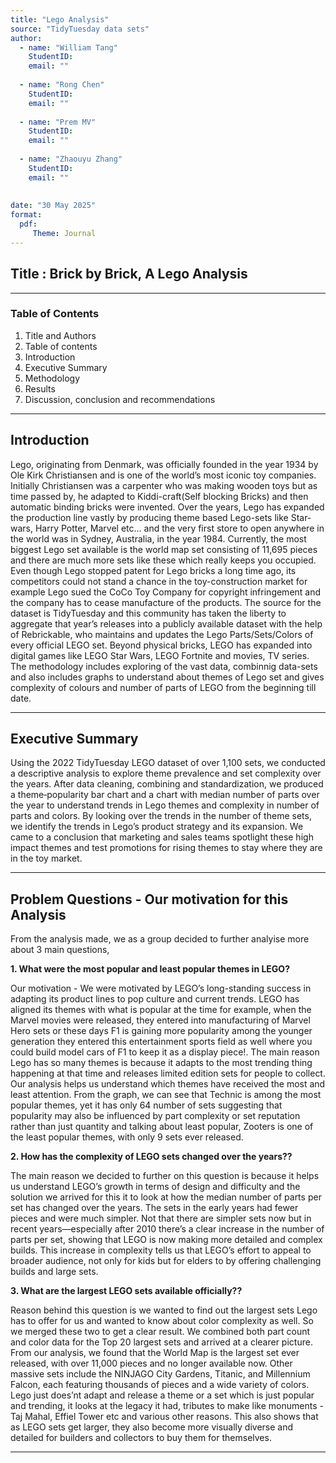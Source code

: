 ```yaml
---
title: "Lego Analysis"  
source: "TidyTuesday data sets"
author:
  - name: "William Tang"                   
    StudentID:
    email: ""       
    
  - name: "Rong Chen"                     
    StudentID:
    email: ""
  
  - name: "Prem MV"                     
    StudentID:
    email: ""    
  
  - name: "Zhaouyu Zhang"                     
    StudentID:
    email: "" 
    
    
date: "30 May 2025"                       
format:
  pdf:
     Theme: Journal
---
```


## Title : Brick by Brick, A Lego Analysis

------------------------------------------------------------------------

### Table of Contents

1.  Title and Authors
2.  Table of contents
3.  Introduction
4.  Executive Summary
5.  Methodology
6.  Results
7.  Discussion, conclusion and recommendations

------------------------------------------------------------------------

## Introduction

Lego, originating from Denmark, was officially founded in the year 1934 by Ole Kirk Christiansen and is one of the world’s most iconic toy companies. Initially Christiansen was a carpenter who was making wooden toys but as time passed by, he adapted to Kiddi-craft(Self blocking Bricks) and then automatic binding bricks were invented. Over the years, Lego has expanded the production line vastly by producing theme based Lego-sets like Star-wars, Harry Potter, Marvel etc... and the very first store to open anywhere in the world was in Sydney, Australia, in the year 1984. Currently, the most biggest Lego set available is the world map set consisting of 11,695 pieces and there are much more sets like these which really keeps you occupied. Even though Lego stopped patent for Lego bricks a long time ago, its competitors could not stand a chance in the toy-construction market for example Lego sued the CoCo Toy Company for copyright infringement and the company has to cease manufacture of the products. The source for the dataset is TidyTuesday and this community has taken the liberty to aggregate that year’s releases into a publicly available dataset with the help of Rebrickable, who maintains and updates the Lego Parts/Sets/Colors of every official LEGO set. Beyond physical bricks, LEGO has expanded into digital games like LEGO Star Wars, LEGO Fortnite and movies, TV series. The methodology includes exploring of the vast data, combinnig data-sets and also includes graphs to understand about themes of Lego set and gives complexity of colours and number of parts of LEGO from the beginning till date.

---

## Executive Summary

Using the 2022 TidyTuesday LEGO dataset of over 1,100 sets, we conducted a descriptive analysis to explore theme prevalence and set complexity over the years. 
After data cleaning, combining and standardization, we produced a theme‐popularity bar chart and a chart with median number of parts over the year to understand trends in Lego themes and complexity in number of parts and colors. 
By looking over the trends in the number of theme sets, we identify the trends in Lego's product strategy and its expansion. 
We came to a conclusion that marketing and sales teams spotlight these high impact themes and test promotions for rising themes to stay where they are in the toy market.

------------------------------------------------------------------------

## Problem Questions - Our motivation for this Analysis

From the analysis made, we as a group decided to further analyise more about 3 main questions,

**1. What were the most popular and least popular themes in LEGO?**

Our motivation - 
We were motivated by LEGO’s long-standing success in adapting its product lines to pop culture and current trends. LEGO has aligned its themes with what is popular at the time for example, when the Marvel movies were released, they entered into manufacturing of Marvel Hero sets or these days F1 is gaining more popularity among the younger generation they entered this entertainment sports field as well where you could build model cars of F1 to keep it as a display piece!. The main reason Lego has so many themes is because it adapts to the most trending thing happening at that time and releases limited edition sets for people to collect.
Our analysis helps us understand which themes have received the most and least attention. From the graph, we can see that Technic is among the most popular themes, yet it has only 64 number of sets suggesting that popularity may also be influenced by part complexity or set reputation rather than just quantity and talking about least popular, Zooters is one of the least popular themes, with only 9 sets ever released.


**2. How has the complexity of LEGO sets changed over the years??**

The main reason we decided to further on this question is because it helps us understand LEGO’s growth in terms of design and difficulty and the solution we arrived for this it to look at how the median number of parts per set has changed over the years. The sets in the early years had fewer pieces and were much simpler. Not that there are simpler sets now but in recent years—especially after 2010 there’s a clear increase in the number of parts per set, showing that LEGO is now making more detailed and complex builds. This increase in complexity tells us that LEGO’s effort to appeal to broader audience, not only for kids but for elders to by offering challenging builds and large sets.


**3. What are the largest LEGO sets available officially??**

Reason behind this question is we wanted to find out the largest sets Lego has to offer for us and wanted to know about color complexity as well. So we merged these two to get a clear result. We combined both part count and color data for the Top 20 largest sets and arrived at a clearer picture. From our analysis, we found that the World Map is the largest set ever released, with over 11,000 pieces and no longer available now. Other massive sets include the NINJAGO City Gardens, Titanic, and Millennium Falcon, each featuring thousands of pieces and a wide variety of colors. Lego just does'nt adapt and release a theme or a set which is just popular and trending, it looks at the legacy it had, tributes to make like monuments - Taj Mahal, Effiel Tower etc and various other reasons. This also shows that as LEGO sets get larger, they also become more visually diverse and detailed for builders and collectors to buy them for themselves.

---